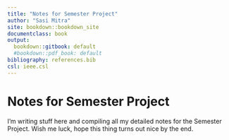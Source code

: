 ```yaml
---
title: "Notes for Semester Project"
author: "Sasi Mitra"
site: bookdown::bookdown_site
documentclass: book
output:
  bookdown::gitbook: default
  #bookdown::pdf_book: default
bibliography: references.bib
csl: ieee.csl
---
```




# Notes for Semester Project

I'm writing stuff here and compiling all my detailed notes for the Semester Project. Wish me luck, hope this thing turns out nice by the end.


<!-- If you need PDF output, uncomment bookdown::pdf_book above in YAML. You will need a LaTeX installation, e.g., https://yihui.name/tinytex/ -->
